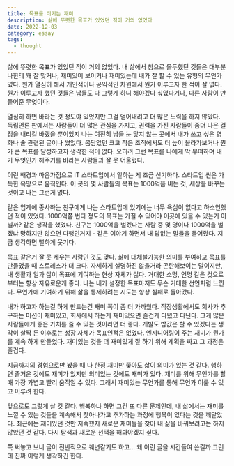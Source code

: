 ```yaml
---
title: 목표를 이기는 재미
description: 삶에 뚜렷한 목표가 있었던 적이 거의 없었다
date: 2022-12-03
category: essay
tags:
  - thought
---
```


삶에 뚜렷한 목표가 있었던 적이 거의 없었다. 내 삶에서 참으로 몰두했던 것들은 대부분 나한테 꽤 잘 맞거나, 재미있어 보이거나 재미있는데 내가 잘 할 수 있는 유형의 무언가였다.
뭔가 열심히 해서 개인적이나 공익적인 차원에서 뭔가 이루고자 한 적이 잘 없다. 뭔가 이루고자 했던 것들은 남들도 다 그렇게 하니 해야겠다 싶었다거나, 다른 사람이 만들어준 무엇이다.

열심히 하면 바라는 것 정도야 있었지만 그걸 얻어내려고 더 많은 노력을 하지 않았다. 독립언론 판에서는 사람들이 더 많은 관심을 가지고, 권력을 가진 사람들이
좀더 나은 결정을 내리길 바랬을 뿐이었지 나는 여전히 남들 눈 닿지 않는 곳에서 내가 쓰고 싶은 영화나 술 관련된 글이나 썼었다.
몸담았던 크고 작은 조직에서도 더 높이 올라가보거나 뭔가 큰 목표를 달성하고자 생각한 적이 없다. 오히려 그런 목표를 나에게 막 부여하며 내가 무엇인가 해주기를 바라는 사람들과 잘 못 어울렸다.

이런 배경과 마음가짐으로 IT 스타트업에서 일하는 게 조금 신기하다. 스타트업 씬은 가득한 욕망으로 움직인다. 이 곳의 몇 사람들의 목표는
1000억쯤 버는 것, 세상을 바꾸는 것이고 나는 그런게 없다.

같은 업계에 종사하는 친구에게 나는 스타트업에 있기에는 너무 욕심이 없다고 하소연했던 적이 있었다. 1000억쯤 번다 정도의
목표는 가질 수 있어야 이곳에 있을 수 있는거 아닐까? 같은 생각을 했었다. 친구는 1000억을 벌겠다는 사람 중 몇 명이나 1000억을 벌겠냐 망하지만 않으면
다행인거지 - 같은 이야기 하면서 내 답없는 말들을 들어줬다. 지금 생각하면 뻘하게 웃기다.

목표 같은거 잘 못 세우는 사람인 것도 맞다. 삶에 대체불가능한 의미를 부여하고 목표를 만들었을 때 스트레스가 더 크다. 자세하게 설명하진 않을거라 곤란해보이는 말이지만, 내 생활과 일과 삶이 목표에 기여하는 현상 자체가 싫다.
거대한 소명, 언명 같은 것으로부터는 항상 자유로운게 좋다. 나는 내가 설정한 목표마저도 무슨 거대한 선언처럼 느낀다. 무언가에 기여하기 위해 삶을 통제하려는 시도는 항상 실패로 돌아갔다.

내가 하고자 하는걸 하게 만드는건 재미 쪽이 좀 더 가까웠다. 직장생활에서도 회사가 추구하는 미션이 재미있고, 회사에서 하는게 재미있으면 즐겁게 다녔고 다닌다. 그게 많은 사람들에게 좋은 가치를 줄 수 있는 것이라면 더 좋다. 개발도 밥값은 할 수 있겠다는 생각이 살짝 든 이후로는 성장 자체가 목표인적은 없었다. 엔지니어링이 주는 재미가 뭔가를 계속 하게 만들었다. 재미있는 것을 더 재미있게 잘 하기 위해 계획을 짜고 그 과정은 즐겁다.

지금까지의 경험으로만 봤을 때 나 한정 재미만 좇아도 삶이 의미가 있는 것 같다. 행하면 즐거운 것에도 재미가 있지만 의미있는 것에도 재미가 있다.
재미를 위해 무언가를 할 때 가장 가볍고 빨리 움직일 수 있다. 그래서 재미있는 무언가를 통해 무언가 이룰 수 있고 이루려 한다.

앞으로도 그렇게 살 것 같다. 행복하냐 하면 그건 또 다른 문제인데, 내 삶에서는 재미를 느낄 수 있는 것들을 계속해서 찾아나가고 추가하는 과정에 행복이 있다는 것을 깨달았다. 최근에는 재미있던 것만 지속했지 새로운
재미들을 찾아 내 삶을 바꿔보려고는 하지 않았던 것 같다. 다시 탐색과 새로운 선택을 해봐야겠지 싶다.

쭉 써놓고 보니 글이 전반적으로 궤변같기도 하고... 왜 이런 글을 시간들여 쓴걸까 그런데 진짜 이렇게 생각하긴 한다.
